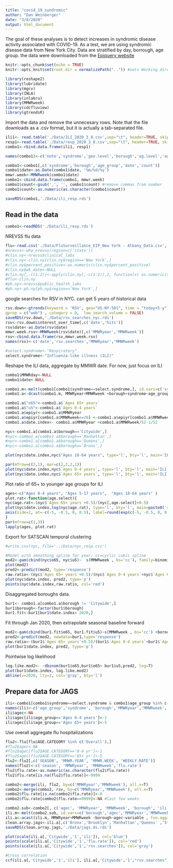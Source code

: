 ```yaml
---
title: "covid_19_syndromic"
author: "Dan Weinberger"
date: "3/8/2020"
output: html_document
---
```


The goal of these analyses is to detect increases in syndromic disease activity associated with  COVID-19. As a test, we are using syndromic disease data from New York City. Data are stratified by day, borrough, age group. the data were downloaded from the [Epiquery website](https://a816-health.nyc.gov/hdi/epiquery/visualizations?PageType=ps&PopulationSource=Syndromic)

```r
knitr::opts_chunk$set(echo = TRUE)
knitr::opts_knit$set(root.dir = normalizePath("..")) #sets Working directory to be 1 folder up

library(reshape2)
library(lubridate)
library(mgcv)
library(INLA)
library(inlabru)
library(MMWRweek)
library(cdcfluview)
library(gtrendsR)
```

Import the data and remove the unnecesary rows. Note that the file downloads as a .csv format, but it is actually a tab-separated file.
```r
ili1<- read.table('./Data/ILI_2020_3_8.csv',sep="\t", header=TRUE, skipNul = T) 
resp1<-read.table('./Data/resp_2020_3_8.csv',sep="\t", header=TRUE, skipNul = T) 
combo1<-rbind.data.frame(ili1, resp1)

names(combo1)<-c('note','syndrome','geo.level','borough','ag.level','age_group','date','metric', 'count')

combo1<-combo1[,c('syndrome','borough','age_group','date','count')]
combo1$date<-as.Date(combo1$date, '%m/%d/%y')
mmwr.week<-MMWRweek(combo1$date)
combo1<-cbind.data.frame(combo1, mmwr.week)
combo1$count<-gsub(',', '', combo1$count) #remove commas from number
combo1$count<-as.numeric(as.character(combo1$count))

saveRDS(combo1,'./Data/ili_resp.rds')
```


## Read in the data
```r
combo1<-readRDS('./Data/ili_resp.rds')
```

NREVSS flu data
```r
flu<-read.csv('./Data/FluSurveillance_EIP_New York - Albany_Data.csv', skip=2)
#nrevss<-who_nrevss(region=c('state'))
#clin.ny<-nrevss$clinical_labs
#clin.ny<-clin.ny[clin.ny$region=='New York',]
#clin.ny$percent_positive<-as.numeric(clin.ny$percent_positive)
#clin.ny$wk_date<-NULL
#clin.ny[,-c(1:2)]<-apply(clin.ny[,-c(1:2)],2, function(x) as.numeric(x))
#flu<-clin.ny
#ph.ny<-nrevss$public_health_labs
#ph.ny<-ph.ny[ph.ny$region=='New York',]
```

google searches for RSV in NYC. can get 5 years of historical data
```r
rsv.down<-gtrends(keyword = 'RSV', geo="US-NY-501", time = "today+5-y",
gprop = c("web") , category = 0,  low_search_volume = FALSE)
saveRDS(rsv.down,'./Data/rsv_searches_nyc.rds')
rsv<-rsv.down$interest_over_time[,c('date','hits')]
rsv$date<-as.Date(rsv$date)
mmwr.week.rsv<-MMWRweek(rsv$date)[,c('MMWRyear','MMWRweek')]
rsv<-cbind.data.frame(rsv,mmwr.week.rsv)
names(rsv)<-c('date','rsv.searches','MMWRyear','MMWRweek')
```


```r
#select.syndrome<-"Respiratory"
select.syndrome<-"Influenza-like illness (ILI)"
```

Reshape the ILI data, aggregate by MMWR date. For now, just focus on ILI
```r
combo1$MMWRday<-NULL
combo1$date<-NULL

combo1.m<-melt(combo1[combo1$syndrome==select.syndrome,], id.vars=c('syndrome', 'borough','age_group','MMWRyear','MMWRweek'))
combo1.a<-dcast(combo1.m, MMWRyear+MMWRweek +borough+syndrome~age_group, fun.aggregate = sum )
```



```r
combo1.a$"o65"<-combo1.a$`Ages 65+ years`
combo1.a$"u5"<-combo1.a$`Ages 0-4 years`
combo1.a$epiyr<-combo1.a$MMWRyear
combo1.a$epiyr[combo1.a$MMWRweek<=26] <-combo1.a$epiyr[combo1.a$MMWRweek<=26] -1
combo1.a$date.index<- combo1.a$MMWRyear +combo1.a$MMWRweek/52-1/52

```

```r
nyc<-combo1.a[combo1.a$borough=='Citywide',]
#nyc<-combo1.a[combo1.a$borough=='Manhattan',]
#nyc<-combo1.a[combo1.a$borough=='Queens',]
#nyc<-combo1.a[combo1.a$borough=='Bronx',]

```


```r
plot(nyc$date.index,nyc$"Ages 18-64 years", type='l', bty='l', main='ILI all ages in NYC')
```

```r
par(mfrow=c(2,1), mar=c(2,2,2,1))
plot(nyc$date.index,nyc$`Ages 0-4 years`, type='l', bty='l', main='ILI <5 years in NYC')
plot(nyc$date.index,nyc$`Ages 65+ years`, type='l', bty='l', main='ILI 65+ years in NYC')
```
Plot ratio of 65+ to younger age groups for ILI
```r
ages<-c("Ages 0-4 years", "Ages 5-17 years",  "Ages 18-64 years" )
plot.rat<-function(age.select){
nyc$age.rat<-(nyc$`Ages 65+ years`+0.5)/(nyc[,age.select]+0.5)
plot(nyc$date.index,log(nyc$age.rat), type='l', bty='l', main=paste0('ratio of 65+ and ',age.select), yaxt='n', ylab='Ratio')
axis(side=2, at=-c(-5, -0.5, 0, 0.5), label=round(exp(c(-5, -0.5, 0, 0.5)),2) )
}
par(mfrow=c(1,3))
lapply(ages, plot.rat)
```
Export for SATSCAN temporal clustering
```r
#write.csv(nyc, file='../Data/nyc_resp.csv')
```


```r
#Model with smoothing spline for year; cc=cyclic cubic spline
mod2<-gam(cbind(nyc$o65, nyc$u5)~  s(MMWRweek , bs='cc'), family=binomial, data=nyc)
plot(mod2)
pred2<-predict(mod2, type='response')
raw.ratio<-(nyc$`Ages 65+ years`+0.5)/(nyc$`Ages 0-4 years`+nyc$`Ages 65+ years`)
plot(nyc$date.index, pred2, type='p')
points(nyc$date.index,raw.ratio, col='red')
```

Disaggregated boroughs data. 
```r
bur1<- combo1.a[combo1.a$borough != 'Citywide',]
bur1$borough<-factor(bur1$borough)
bur1.fit<-bur1[bur1$date.index< 2020,]
```

Fit through Jan 2020, then extrapolate seasonal baseline forward
```r
mod2<-gam(cbind(bur1.fit$o65, bur1.fit$u5)~s(MMWRweek , bs='cc') +borough, family=binomial, data=bur1.fit)
pred2<-predict(mod2, newdata=bur1,type='response')
raw.ratio<-(bur1$`Ages 65+ years`+0.5)/(bur1$`Ages 0-4 years`+bur1$`Ages 65+ years`)
plot(bur1$date.index, pred2, type='p')
```

Pointwise log likelihood
```r
log.like.mod2<- -dbinom(bur1$o65,bur1$o65+ bur1$u5,pred2, log=T)
plot(bur1$date.index, log.like.mod2)
abline(v=2020, lty=2, col='gray', bty='l')
```


## Prepare data for JAGS

```r
ili<-combo1[combo1$syndrome==select.syndrome & combo1$age_group %in% c('Ages 0-4 years','Ages 65+ years'),  c('age_group','syndrome', 'borough','MMWRyear','MMWRweek','count')]
names(ili)<-c('age_group','syndrome', 'borough','MMWRyear','MMWRweek','ili')
ili$agec<-NA
ili$agec[ili$age_group=='Ages 0-4 years']<-1
ili$agec[ili$age_group=='Ages 65+ years']<-5
```

Use overall aggregate flu hospitalizations
```r
flu2<-flu[flu$AGE.CATEGORY %in% c('Overall'),]
#flu2$agec<-NA
#flu2$agec[flu2$AGE.CATEGORY=='0-4 yr']<-1
#flu2$agec[flu2$AGE.CATEGORY=='65+ yr']<-5
flu2<-flu2[,c('SEASON', 'MMWR.YEAR', 'MMWR.WEEK', 'WEEKLY.RATE')]
names(flu2)<-c('season', 'MMWRyear', 'MMWRweek','flu.rate')
flu2$flu.rate<-as.numeric(as.character(flu2$flu.rate))
flu2$flu.rate[is.na(flu2$flu.rate)]<-9999

```

```r
combo2<-merge(ili, flu2, by=c('MMWRyear','MMWRweek'), all.x=T)
combo2<-merge(combo2, rsv, by=c('MMWRyear','MMWRweek'), all.x=T)
combo2$flu.rate[is.na(combo2$flu.rate)]<-0
combo2$flu.rate[combo2$flu.rate==9999]<-NA #last few weeks
```


```r
combo2.sub<-combo2[, c('agec', 'MMWRyear', 'MMWRweek', 'borough', 'ili','flu.rate',"rsv.searches")]
ili.m<-melt(combo2.sub, id.vars=c('borough','agec','MMWRyear','MMWRweek'))
ili.a<-acast(ili.m, MMWRyear+MMWRweek ~borough~agec~variable , fun.aggregate = sum )
clean.array.jags<-ili.a[,c('Bronx','Brooklyn','Manhattan','Queens' ,'Staten Island'),c('1','5'),]
saveRDS(clean.array.jags,'./Data/jags.ds.rds')
```

```r
plot(scale(ili.a[,'Citywide','1','ili']), col='blue')
points(scale(ili.a[,'Citywide','1','flu.rate']), col='red')
points(scale(ili.a[,'Citywide','1','rsv.searches']), col='gray')

#Cross correlation
ccf(ili.a[,'Citywide','1','ili'], ili.a[,'Citywide','1',"rsv.searches"], na.action=na.omit)


```

